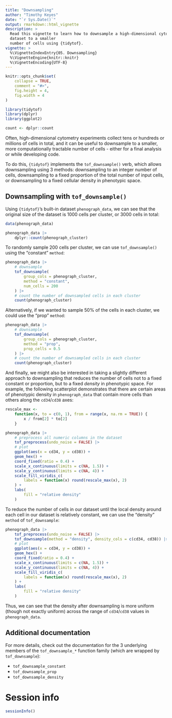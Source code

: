 ```yaml
---
title: "Downsampling"
author: "Timothy Keyes"
date: "`r Sys.Date()`"
output: rmarkdown::html_vignette
description: > 
  Read this vignette to learn how to downsample a high-dimensional cytometry
  dataset to a smaller 
  number of cells using {tidytof}.
vignette: >
  %\VignetteIndexEntry{05. Downsampling}
  %\VignetteEngine{knitr::knitr}
  %\VignetteEncoding{UTF-8}
---
```


```r
knitr::opts_chunk$set(
    collapse = TRUE,
    comment = "#>",
    fig.height = 4,
    fig.width = 4
)
```

```r
library(tidytof)
library(dplyr)
library(ggplot2)

count <- dplyr::count
```

Often, high-dimensional cytometry experiments collect tens or hundreds or millions of cells in total, and it can be useful to downsample to a smaller, more computationally tractable number of cells - either for a final analysis or while developing code. 

To do this, `{tidytof}` implements the `tof_downsample()` verb, which allows downsampling using 3 methods: downsampling to an integer number of cells, downsampling to a fixed proportion of the total number of input cells, or downsampling to a fixed cellular density in phenotypic space.

## Downsampling with `tof_downsample()`

Using `{tidytof}`'s built-in dataset `phenograph_data`, we can see that the original size of the dataset is 1000 cells per cluster, or 3000 cells in total:

```r
data(phenograph_data)

phenograph_data |>
    dplyr::count(phenograph_cluster)
```

To randomly sample 200 cells per cluster, we can use `tof_downsample()` using the "constant" `method`:

```r
phenograph_data |>
    # downsample
    tof_downsample(
        group_cols = phenograph_cluster,
        method = "constant",
        num_cells = 200
    ) |>
    # count the number of downsampled cells in each cluster
    count(phenograph_cluster)
```

Alternatively, if we wanted to sample 50% of the cells in each cluster, we could use the "prop" `method`:

```r
phenograph_data |>
    # downsample
    tof_downsample(
        group_cols = phenograph_cluster,
        method = "prop",
        prop_cells = 0.5
    ) |>
    # count the number of downsampled cells in each cluster
    count(phenograph_cluster)
```

And finally, we might also be interested in taking a slightly different approach to downsampling that reduces the number of cells not to a fixed constant or proportion, but to a fixed *density* in phenotypic space. For example, the following scatterplot demonstrates that there are certain areas of phenotypic density in `phenograph_data` that contain more cells than others along the `cd34`/`cd38` axes:


```r
rescale_max <-
    function(x, to = c(0, 1), from = range(x, na.rm = TRUE)) {
        x / from[2] * to[2]
    }

phenograph_data |>
    # preprocess all numeric columns in the dataset
    tof_preprocess(undo_noise = FALSE) |>
    # plot
    ggplot(aes(x = cd34, y = cd38)) +
    geom_hex() +
    coord_fixed(ratio = 0.4) +
    scale_x_continuous(limits = c(NA, 1.5)) +
    scale_y_continuous(limits = c(NA, 4)) +
    scale_fill_viridis_c(
        labels = function(x) round(rescale_max(x), 2)
    ) +
    labs(
        fill = "relative density"
    )
```

To reduce the number of cells in our dataset until the local density around each cell in our dataset is relatively constant, we can use the "density" `method` of `tof_downsample`:

```r
phenograph_data |>
    tof_preprocess(undo_noise = FALSE) |>
    tof_downsample(method = "density", density_cols = c(cd34, cd38)) |>
    # plot
    ggplot(aes(x = cd34, y = cd38)) +
    geom_hex() +
    coord_fixed(ratio = 0.4) +
    scale_x_continuous(limits = c(NA, 1.5)) +
    scale_y_continuous(limits = c(NA, 4)) +
    scale_fill_viridis_c(
        labels = function(x) round(rescale_max(x), 2)
    ) +
    labs(
        fill = "relative density"
    )
```

Thus, we can see that the density after downsampling is more uniform (though not exactly uniform) across the range of `cd34`/`cd38` values in `phenograph_data`.

## Additional documentation

For more details, check out the documentation for the 3 underlying members of the `tof_downsample_*` function family (which are wrapped by `tof_downsample`):

-   `tof_downsample_constant`
-   `tof_downsample_prop`
-   `tof_downsample_density`


# Session info

```r
sessionInfo()
```
